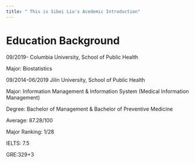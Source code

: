 ```yaml
---
title: " This is Sibei Liu's Acedemic Introduction"
---
```



# Education Background
09/2019-
Columbia University, School of Public Health

Major: Biostatistics

09/2014-06/2019 
Jilin University, School of Public Health

Major: Information Management & Information System (Medical Information Management)  

Degree: Bachelor of Management & Bachelor of Preventive Medicine

Average: 87.28/100             

Major Ranking: 1/28 

IELTS: 7.5                    

GRE:329+3               